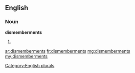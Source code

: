 ==English==

===Noun===
'''dismemberments'''

# {{plural of|[[dismemberment]]}}

[[Category:English plurals]]

[[ar:dismemberments]]
[[fr:dismemberments]]
[[mg:dismemberments]]
[[my:dismemberments]]